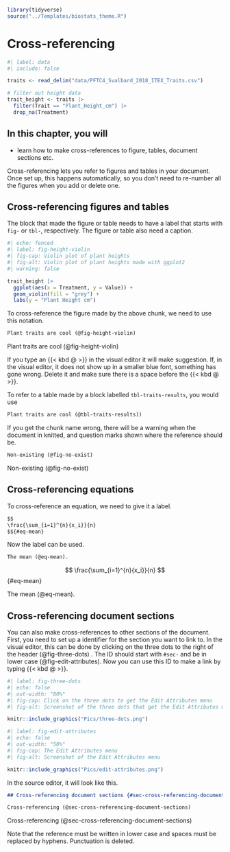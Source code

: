 ```r
library(tidyverse)
source("../Templates/biostats_theme.R")
```

# Cross-referencing {#sec-cross-referencing}

```r
#| label: data
#| include: false

traits <- read_delim("data/PFTC4_Svalbard_2018_ITEX_Traits.csv") 

# filter out height data
trait_height <- traits |> 
  filter(Trait == "Plant_Height_cm") |> 
  drop_na(Treatment)
```

::: callout-note
## In this chapter, you will

- learn how to make cross-references to figure, tables, document sections etc.
:::

Cross-referencing lets you refer to figures and tables in your document. Once set up, this happens automatically, so you don't need to re-number all the figures when you add or delete one.

## Cross-referencing figures and tables

The block that made the figure or table needs to have a label that starts with `fig-` or `tbl-`, respectively.
The figure or table also need a caption.

```r
#| echo: fenced
#| label: fig-height-violin
#| fig-cap: Violin plot of plant heights
#| fig-alt: Violin plot of plant heights made with ggplot2
#| warning: false

trait_height |>
  ggplot(aes(x = Treatment, y = Value)) +
  geom_violin(fill = "grey") +
  labs(y = "Plant Height cm")
```

To cross-reference the figure made by the above chunk, we need to use this notation.

``` markdown
Plant traits are cool (@fig-height-violin)
```
<div class="bg-success">
Plant traits are cool (@fig-height-violin)
</div>

If you type an {{< kbd @ >}} in the visual editor it will make suggestion. 
If, in the visual editor, it does not show up in a smaller blue font, something has gone wrong. 
Delete it and make sure there is a space before the {{< kbd @ >}}.

To refer to a table made by a block labelled `tbl-traits-results`, you would use

``` markdown
Plant traits are cool (@tbl-traits-results))
```

If you get the chunk name wrong, there will be a warning when the document in knitted, and question marks shown where the reference should be.

``` markdown
Non-existing (@fig-no-exist)
```
<div class="bg-success">
Non-existing (@fig-no-exist)
</div>

## Cross-referencing equations

To cross-reference an equation, we need to give it a label.

``` markdown
$$
\frac{\sum_{i=1}^{n}{x_i}}{n}
$${#eq-mean}
```

Now the label can be used.

``` markdown
The mean (@eq-mean).
```

$$
\frac{\sum_{i=1}^{n}{x_i}}{n}
$$ {#eq-mean}

<div class="bg-success">
The mean (@eq-mean).
</div>

## Cross-referencing document sections {#sec-cross-referencing-document-sections}

You can also make cross-references to other sections of the document. 
First, you need to set up a identifier for the section you want to link to.
In the visual editor, this can be done by clicking on the three dots to the right of the header (@fig-three-dots) .
The ID should start with `#sec-` and be in lower case (@fig-edit-attributes). 
Now you can use this ID to make a link by typing {{< kbd @ >}}.

```r
#| label: fig-three-dots
#| echo: false
#| out-width: "80%"
#| fig-cap: Click on the three dots to get the Edit Attributes menu
#| fig-alt: Screenshot of the three dots that get the Edit Attributes menu

knitr::include_graphics("Pics/three-dots.png")

```

```r
#| label: fig-edit-attributes
#| echo: false
#| out-width: "50%"
#| fig-cap: The Edit Attributes menu
#| fig-alt: Screenshot of the Edit Attributes menu

knitr::include_graphics("Pics/edit-attributes.png")
```

In the source editor, it will look like this.

``` markdown
## Cross-referencing document sections {#sec-cross-referencing-document-sections}

Cross-referencing (@sec-cross-referencing-document-sections)
```
<div class="bg-success">
Cross-referencing (@sec-cross-referencing-document-sections)
</div>

Note that the reference must be written in lower case and spaces must be replaced by hyphens. Punctuation is deleted.
